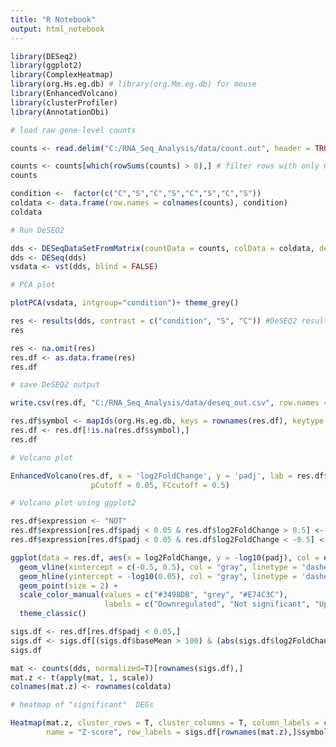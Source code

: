 ```yaml
---
title: "R Notebook"
output: html_notebook
---
```


```r
library(DESeq2)
library(ggplot2)
library(ComplexHeatmap)
library(org.Hs.eg.db) # library(org.Mm.eg.db) for mouse
library(EnhancedVolcano)
library(clusterProfiler)
library(AnnotationDbi)
```

```r
# load raw gene-level counts 

counts <- read.delim("C:/RNA_Seq_Analysis/data/count.out", header = TRUE, row.names = 1)
```

```r
counts <- counts[which(rowSums(counts) > 0),] # filter rows with only 0
counts
```

```r
condition <-  factor(c("C","S","C","S","C","S","C","S"))
coldata <- data.frame(row.names = colnames(counts), condition)
coldata
```

```r
# Run DeSEQ2

dds <- DESeqDataSetFromMatrix(countData = counts, colData = coldata, design = ~condition)
dds <- DESeq(dds)
vsdata <- vst(dds, blind = FALSE)
```

```r
# PCA plot

plotPCA(vsdata, intgroup="condition")+ theme_grey()

```

```r
res <- results(dds, contrast = c("condition", "S", "C")) #DeSEQ2 result
res
```

```r
res <- na.omit(res)
res.df <- as.data.frame(res)
res.df
```
```r
# save DeSEQ2 output

write.csv(res.df, "C:/RNA_Seq_Analysis/data/deseq_out.csv", row.names = TRUE)
```

```r

res.df$symbol <- mapIds(org.Hs.eg.db, keys = rownames(res.df), keytype = "ENSEMBL", column = "SYMBOL")
res.df <- res.df[!is.na(res.df$symbol),]
res.df

```

```r
# Volcano plot 

EnhancedVolcano(res.df, x = 'log2FoldChange', y = 'padj', lab = res.df$symbol,
                  pCutoff = 0.05, FCcutoff = 0.5)


```

```r
# Volcano plot using ggplot2

res.df$expression <- "NOT"
res.df$expression[res.df$padj < 0.05 & res.df$log2FoldChange > 0.5] <- "UP"
res.df$expression[res.df$padj < 0.05 & res.df$log2FoldChange < -0.5] <- "DOWN"

ggplot(data = res.df, aes(x = log2FoldChange, y = -log10(padj), col = expression)) +
  geom_vline(xintercept = c(-0.5, 0.5), col = "gray", linetype = 'dashed') +
  geom_hline(yintercept = -log10(0.05), col = "gray", linetype = 'dashed') +
  geom_point(size = 2) +
  scale_color_manual(values = c("#3498DB", "grey", "#E74C3C"), 
                     labels = c("Downregulated", "Not significant", "Upregulated")) +
  theme_classic()


```
```r

sigs.df <- res.df[res.df$padj < 0.05,]
sigs.df <- sigs.df[(sigs.df$baseMean > 100) & (abs(sigs.df$log2FoldChange) > 1),]
sigs.df

```


```r

mat <- counts(dds, normalized=T)[rownames(sigs.df),]
mat.z <- t(apply(mat, 1, scale))
colnames(mat.z) <- rownames(coldata)

```

```r
# heatmap of "significant"  DEGs

Heatmap(mat.z, cluster_rows = T, cluster_columns = T, column_labels = colnames(mat.z),
        name = "Z-score", row_labels = sigs.df[rownames(mat.z),]$symbol)


```





